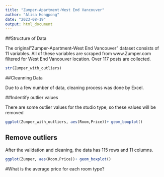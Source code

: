 ```yaml
---
title: "Zumper-Apartment-West End Vancouver"
author: "Alisa Hongpong"
date: "2023-08-19"
output: html_document
---
```


##Structure of Data

The original"Zumper-Apartment-West End Vancouver" dataset consists of 11 variables. All of these variables are scraped from www.Zumper.com filtered for West End Vancouver location. Over 117 posts are collected. 


```r

str(Zumper_with_outliers)

```

##Cleanning Data

Due to a few number of data, cleaning process was done by Excel.

##Indentify outlier values

There are some outlier values for the studio type, so these values will be removed


```r

ggplot(Zumper_with_outliers, aes(Room,Price))+ geom_boxplot()
```

## Remove outliers

After the validation and cleaning, the data has 115 rows and 11 columns.

```r
ggplot(Zumper, aes(Room,Price))+ geom_boxplot()

```
#What is the average price for each room type?




